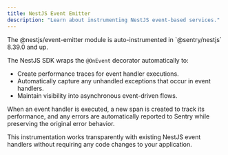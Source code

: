 ```yaml
---
title: NestJS Event Emitter
description: "Learn about instrumenting NestJS event-based services."
---
```


<Alert>
  The @nestjs/event-emitter module is auto-instrumented in `@sentry/nestjs` 8.39.0 and up.
</Alert>

The NestJS SDK wraps the `@OnEvent` decorator automatically to:

- Create performance traces for event handler executions.
- Automatically capture any unhandled exceptions that occur in event handlers.
- Maintain visibility into asynchronous event-driven flows.

When an event handler is executed, a new span is created to track its performance, and any errors are automatically reported to Sentry while preserving the original error behavior.

This instrumentation works transparently with existing NestJS event handlers without requiring any code changes to your application.
